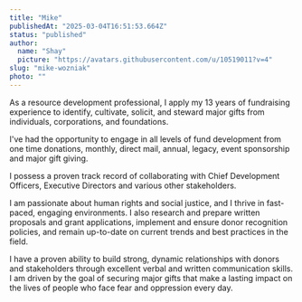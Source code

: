 ```yaml
---
title: "Mike"
publishedAt: "2025-03-04T16:51:53.664Z"
status: "published"
author:
  name: "Shay"
  picture: "https://avatars.githubusercontent.com/u/10519011?v=4"
slug: "mike-wozniak"
photo: ""
---
```


As a resource development professional, I apply my 13 years of fundraising experience to identify, cultivate, solicit, and steward major gifts from individuals, corporations, and foundations.

I've had the opportunity to engage in all levels of fund development from one time donations, monthly, direct mail, annual, legacy, event sponsorship and major gift giving.

I possess a proven track record of collaborating with Chief Development Officers, Executive Directors and various other stakeholders.

I am passionate about human rights and social justice, and I thrive in fast-paced, engaging environments. I also research and prepare written proposals and grant applications, implement and ensure donor recognition policies, and remain up-to-date on current trends and best practices in the field.

I have a proven ability to build strong, dynamic relationships with donors and stakeholders through excellent verbal and written communication skills. I am driven by the goal of securing major gifts that make a lasting impact on the lives of people who face fear and oppression every day.